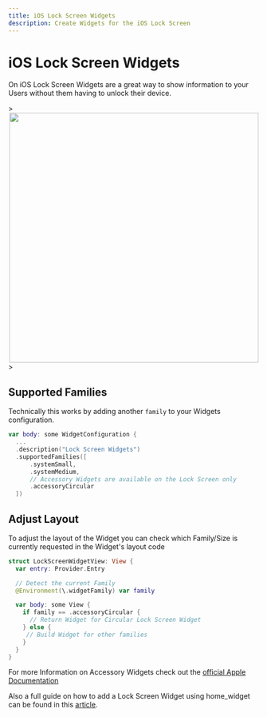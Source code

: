 ```yaml
---
title: iOS Lock Screen Widgets
description: Create Widgets for the iOS Lock Screen
---
```


# iOS Lock Screen Widgets

On iOS Lock Screen Widgets are a great way to show information to your Users without them having to unlock their device.

<!-- cspell: disable -->>
<center>
<Image width="500px" src="/assets/lockscreen.webp"/>
</center>
<!-- cspell: enable -->>

## Supported Families
Technically this works by adding another `family` to your Widgets configuration.

```swift
var body: some WidgetConfiguration {
  ...
  .description("Lock Screen Widgets")
  .supportedFamilies([
      .systemSmall,
      .systemMedium,
      // Accessory Widgets are available on the Lock Screen only
      .accessoryCircular
  ])
```

## Adjust Layout

To adjust the layout of the Widget you can check which Family/Size is currently requested in the Widget's layout code

```swift
struct LockScreenWidgetView: View {
  var entry: Provider.Entry

  // Detect the current Family
  @Environment(\.widgetFamily) var family

  var body: some View {
    if family == .accessoryCircular {
      // Return Widget for Circular Lock Screen Widget
    } else {
     // Build Widget for other families
    }
  }
}
```


For more Information on Accessory Widgets check out the [official Apple Documentation](https://developer.apple.com/design/human-interface-guidelines/widgets#Interface-design)

Also a full guide on how to add a Lock Screen Widget using home_widget can be found in this [article](https://medium.com/@ABausG/ios-lockscreen-widgets-with-flutter-and-home-widget-0dfecc18cfa0).


